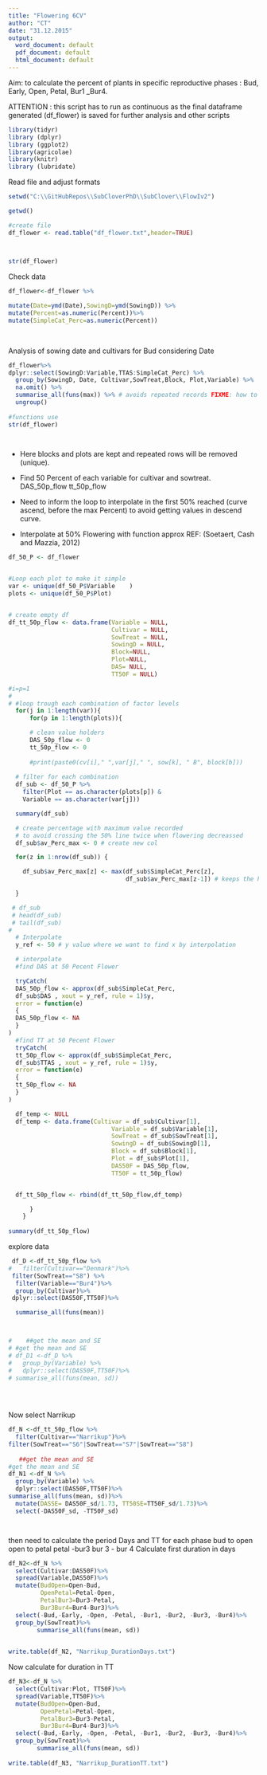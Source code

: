 ```yaml
---
title: "Flowering 6CV"
author: "CT"
date: "31.12.2015"
output:
  word_document: default
  pdf_document: default
  html_document: default
---
```

Aim: to calculate the percent of plants in specific reproductive phases : Bud, Early, Open, Petal, Bur1 _Bur4.

ATTENTION : this script has to run as continuous as the final dataframe generated (df_flower) is saved for further analysis and other scripts 

```r
library(tidyr)
library (dplyr)
library (ggplot2)
library(agricolae)
library(knitr)
library (lubridate)

```
Read file and adjust formats 

```r

setwd("C:\\GitHubRepos\\SubCloverPhD\\SubClover\\FlowIv2")

getwd()

#create file
df_flower <- read.table("df_flower.txt",header=TRUE)



str(df_flower)

```

Check data 
```r
df_flower<-df_flower %>% 
 
mutate(Date=ymd(Date),SowingD=ymd(SowingD)) %>%
mutate(Percent=as.numeric(Percent))%>%
mutate(SimpleCat_Perc=as.numeric(Percent))
  
  
```

Analysis of sowing date and cultivars for Bud considering Date 

```r
df_flower%>%
dplyr::select(SowingD:Variable,TTAS:SimpleCat_Perc) %>%
  group_by(SowingD, Date, Cultivar,SowTreat,Block, Plot,Variable) %>%
  na.omit() %>%
  summarise_all(funs(max)) %>% # avoids repeated records FIXME: how to better do it?
  ungroup()
  
#functions use
str(df_flower)

 
```

 - Here blocks and plots are kept and repeated rows will be removed (unique).

- Find 50 Percent of each variable for cultivar and sowtreat.  
      DAS_50p_flow 
      tt_50p_flow 
- Need to inform the loop to interpolate in the first 50% reached (curve ascend, before the max Percent) to avoid getting values in descend curve.  

- Interpolate at 50% Flowering with function approx  REF: (Soetaert, Cash and Mazzia, 2012) 



```r

df_50_P <- df_flower


#Loop each plot to make it simple
var <- unique(df_50_P$Variable    )
plots <- unique(df_50_P$Plot)


# create empty df
df_tt_50p_flow <- data.frame(Variable = NULL,
                             Cultivar = NULL,
                             SowTreat = NULL,
                             SowingD = NULL,
                             Block=NULL,
                             Plot=NULL,
                             DAS= NULL,
                             TT50F = NULL)

#i=p=1
# 
# #loop trough each combination of factor levels
  for(j in 1:length(var)){
      for(p in 1:length(plots)){

      # clean value holders
      DAS_50p_flow <- 0
      tt_50p_flow <- 0
      
      #print(paste0(cv[i]," ",var[j]," ", sow[k], " B", block[b]))
  
  # filter for each combination
  df_sub <- df_50_P %>%
    filter(Plot == as.character(plots[p]) &
    Variable == as.character(var[j]))

  summary(df_sub)

  # create percentage with maximum value recorded
  # to avoid crossing the 50% line twice when flowering decreassed
  df_sub$av_Perc_max <- 0 # create new col

  for(z in 1:nrow(df_sub)) {

    df_sub$av_Perc_max[z] <- max(df_sub$SimpleCat_Perc[z],
                                 df_sub$av_Perc_max[z-1]) # keeps the highest value found

  }

 # df_sub
 # head(df_sub)
 # tail(df_sub)
# 
  # Interpolate
  y_ref <- 50 # y value where we want to find x by interpolation

  # interpolate
  #find DAS at 50 Pecent Flower

  tryCatch(
  DAS_50p_flow <- approx(df_sub$SimpleCat_Perc,
  df_sub$DAS , xout = y_ref, rule = 1)$y,
  error = function(e)
  {
  DAS_50p_flow <- NA
  }
)
  #find TT at 50 Pecent Flower
  tryCatch(
  tt_50p_flow <- approx(df_sub$SimpleCat_Perc,
  df_sub$TTAS , xout = y_ref, rule = 1)$y,
  error = function(e)
  {
  tt_50p_flow <- NA
  }
)

  df_temp <- NULL
  df_temp <- data.frame(Cultivar = df_sub$Cultivar[1],
                             Variable = df_sub$Variable[1],
                             SowTreat = df_sub$SowTreat[1],
                             SowingD = df_sub$SowingD[1],
                             Block = df_sub$Block[1],
                             Plot = df_sub$Plot[1],
                             DAS50F = DAS_50p_flow,
                             TT50F = tt_50p_flow)


  df_tt_50p_flow <- rbind(df_tt_50p_flow,df_temp)

      }
    }
  
summary(df_tt_50p_flow)


```



explore data

```r

 df_D <-df_tt_50p_flow %>%
#   filter(Cultivar=="Denmark")%>%
 filter(SowTreat=="S8") %>%
  filter(Variable=="Bur4")%>%
  group_by(Cultivar)%>%
 dplyr::select(DAS50F,TT50F)%>%

  summarise_all(funs(mean))  



#    ##get the mean and SE
# #get the mean and SE
# df_D1 <-df_D %>%
#   group_by(Variable) %>%
#   dplyr::select(DAS50F,TT50F)%>%
# summarise_all(funs(mean, sd))
  

  

```

Now select Narrikup

```r


df_N <-df_tt_50p_flow %>%
  filter(Cultivar=="Narrikup")%>%
filter(SowTreat=="S6"|SowTreat=="S7"|SowTreat=="S8") 
    
   ##get the mean and SE
#get the mean and SE
df_N1 <-df_N %>%
  group_by(Variable) %>%
  dplyr::select(DAS50F,TT50F)%>%
summarise_all(funs(mean, sd))%>%
  mutate(DASSE= DAS50F_sd/1.73, TT50SE=TT50F_sd/1.73)%>%
  select(-DAS50F_sd, -TT50F_sd)




```

then need to calculate the period Days and TT for each phase
bud to open
open to petal
petal -bur3
bur 3 - bur 4 
Calculate first duration in days 
```r

df_N2<-df_N %>%
  select(Cultivar:DAS50F)%>%
  spread(Variable,DAS50F)%>%
  mutate(BudOpen=Open-Bud, 
         OpenPetal=Petal-Open,
         PetalBur3=Bur3-Petal,
         Bur3Bur4=Bur4-Bur3)%>%
  select(-Bud,-Early, -Open, -Petal, -Bur1, -Bur2, -Bur3, -Bur4)%>%
  group_by(SowTreat)%>%
        summarise_all(funs(mean, sd))
   

write.table(df_N2, "Narrikup_DurationDays.txt")

```

Now calculate for duration in  TT 

```r

df_N3<-df_N %>%
  select(Cultivar:Plot, TT50F)%>% 
  spread(Variable,TT50F)%>%
  mutate(BudOpen=Open-Bud, 
         OpenPetal=Petal-Open,
         PetalBur3=Bur3-Petal,
         Bur3Bur4=Bur4-Bur3)%>%
  select(-Bud,-Early, -Open, -Petal, -Bur1, -Bur2, -Bur3, -Bur4)%>%
  group_by(SowTreat)%>%
        summarise_all(funs(mean, sd))
   
write.table(df_N3, "Narrikup_DurationTT.txt")


```



